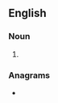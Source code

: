 ==English==

===Noun===
{{head|en|noun form}}

# {{plural of|en|vicegerent}}

===Anagrams===
* {{anagrams|en|a=ceeeginrstv|viceregents}}